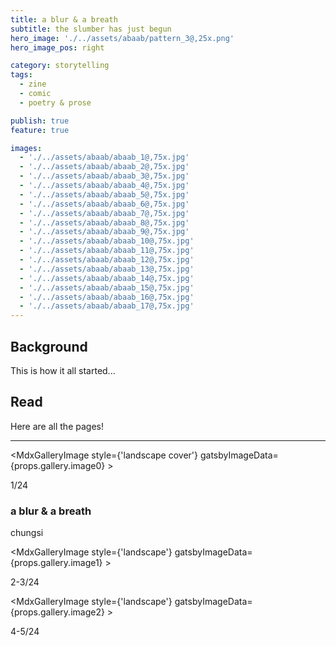 ```yaml
---
title: a blur & a breath
subtitle: the slumber has just begun
hero_image: './../assets/abaab/pattern_3@,25x.png'
hero_image_pos: right

category: storytelling
tags:
  - zine
  - comic
  - poetry & prose

publish: true
feature: true

images:
  - './../assets/abaab/abaab_1@,75x.jpg'
  - './../assets/abaab/abaab_2@,75x.jpg'
  - './../assets/abaab/abaab_3@,75x.jpg'
  - './../assets/abaab/abaab_4@,75x.jpg'
  - './../assets/abaab/abaab_5@,75x.jpg'
  - './../assets/abaab/abaab_6@,75x.jpg'
  - './../assets/abaab/abaab_7@,75x.jpg'
  - './../assets/abaab/abaab_8@,75x.jpg'
  - './../assets/abaab/abaab_9@,75x.jpg'
  - './../assets/abaab/abaab_10@,75x.jpg'
  - './../assets/abaab/abaab_11@,75x.jpg'
  - './../assets/abaab/abaab_12@,75x.jpg'
  - './../assets/abaab/abaab_13@,75x.jpg'
  - './../assets/abaab/abaab_14@,75x.jpg'
  - './../assets/abaab/abaab_15@,75x.jpg'
  - './../assets/abaab/abaab_16@,75x.jpg'
  - './../assets/abaab/abaab_17@,75x.jpg'
---
```


## Background

This is how it all started...

## Read

Here are all the pages!

---

<MdxGalleryImage
  style={'landscape cover'}
  gatsbyImageData={props.gallery.image0} >

  1/24
  ### a blur & a breath
  chungsi

</MdxGalleryImage>

<MdxGalleryImage
  style={'landscape'}
  gatsbyImageData={props.gallery.image1} >

  2-3/24

</MdxGalleryImage>

<MdxGalleryImage
  style={'landscape'}
  gatsbyImageData={props.gallery.image2} >

  4-5/24

</MdxGalleryImage>